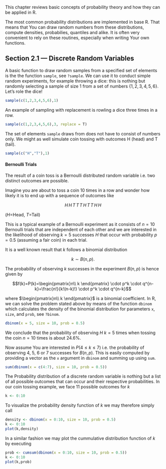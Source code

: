 This chapter reviews basic concepts of probability theory and how they can be applied in R. 

The most common probability distributions are implemented in base R. That means that You can draw random numbers from these distributions, compute densities, probabilies, quantiles and alike. It is often very convenient to rely on these routines, especially when writing Your own functions.  

## Section 2.1 --- Discrete Random Variables

A basic function to draw random samples from a specified set of elements is the the function `sample`, see `?sample`. We can use it to conduct simple random experiments, for example throwing a dice: this is nothing but randomly selecting a sample of size 1 from a set of numbers $\{1,2,3,4,5,6\}$. Let's role the dice!

```r
sample(c(1,2,3,4,5,6),1)
```

An example of sampling with replacement is rowling a dice three times in a row.  

```r
sample(c(1,2,3,4,5,6),3, replace = T)
```

The set of elements `sample` draws from does not have to consist of numbers only. We might as well simulate coin tossing with outcomes H (head) and T (tail).

```r
sample(c("H","T"),1)
```

#### Bernoulli Trials

The result of a coin toss is a Bernoulli distributed random variable i.e. two distinct outcomes are possible.

Imagine you are about to toss a coin 10 times in a row and wonder how likely it is to end up with a sequence of outcomes like

$$ H \, H \, T \, T \,T \,H \,T \,T \, H \, H $$

$(H$=Head, $T$=Tail$)$

This is a typical example of a Bernoulli experiment as it consists of $n=10$ Bernoulli trials that are independent of each other and we are interested in the likelihood of observing $k=5$ successes $H$ that occur with probability $p=0.5$ (assuming a fair coin) in each trial.

It is a well known result that $k$ follows a binomial distribution 

$$ k \sim B(n,p). $$

The probability of observing $k$ successes in the experiment $B(n,p)$ is hence given by

$$f(k)=P(k)=\begin{pmatrix}n\\ k \end{pmatrix} \cdot p^k \cdot q^{n-k}=\frac{n!}{k!(n-k)!} \cdot p^k \cdot q^{n-k}$$


where $\begin{pmatrix}n\\ k \end{pmatrix}$ is a binomial coefficient. In R, we can solve the problem stated above by means of the function `dbinom` which calculates the density of the binomial distribution for parameters `x`, `size`, and `prob`, see `?binom`.

```r
dbinom(x = 5, size = 10, prob = 0.5)
```

We conclude that the probability of observing $H$ $k=5$ times when tossing the coin $n=10$ times is about $24.6\%$.

Now assume You are interested in $P(4 \leq k \leq 7)$ i.e. the probability of observing 4, 5, 6 or 7 successes for $B(n,p)$. This is easily computed by providing a vector as the `x` argument in `dbinom` and summing up using `sum`.

```r
sum(dbinom(x = c(4:7), size = 10, prob = 0.5))
```

The Probability distribution of a discrete random variable is nothing but a list of all possible outcomes that can occur and their respective probabilities. In our coin tossing example, we face 11 possible outcomes for $k$

```r
k <- 0:10
```

To visualize the probability density function of $k$ we may therefore simply call

<div class="unfolded">
```r
density <- dbinom(x = 0:10, size = 10, prob = 0.5)
k <- 0:10
plot(k,density)
```
</div>

In a similar fashion we may plot the cummulative distribution function of $k$ by executing

```r
prob <- cumsum(dbinom(x = 0:10, size = 10, prob = 0.5))
k <- 0:10
plot(k,prob)
```

